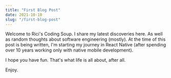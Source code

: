 ```yaml
---
title: "First Blog Post"
date: 2021-10-10
slug: "/first-blog-post"
---
```


Welcome to Rici's Coding Soup. I share my latest discoveries here. As well as random thoughts about software engineering (mostly). At the time of this post is being written, I'm starting my journey in React Native (after spending over 10 years working only with native mobile development). 

I hope you have fun. That's what life is all about, after all.

Enjoy.
